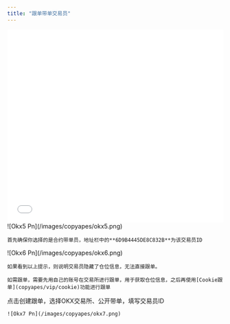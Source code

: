 ```yaml
---
title: "跟单带单交易员"
---
```


<iframe src="//player.bilibili.com/player.html?isOutside=true&aid=115096684662185&bvid=BV1dNekzUEYE&cid=31964137384&p=1&autoplay=0"
        scrolling="no" border="0" frameborder="no" framespacing="0" allowfullscreen="true" width="100%" height="450px"></iframe>

<Steps>
  <Step title="选择交易员">
    ![Okx5 Pn](/images/copyapes/okx5.png)

    首先确保你选择的是合约带单员，地址栏中的**6D9B4445DE8C832B**为该交易员ID
  </Step>
  <Step title="判断该交易员是否隐藏仓位">
    ![Okx6 Pn](/images/copyapes/okx6.png)

    如果看到以上提示，则说明交易员隐藏了仓位信息，无法直接跟单。

    如需跟单，需要先用自己的账号在交易所进行跟单，用于获取仓位信息，之后再使用[Cookie跟单](copyapes/vip/cookie)功能进行跟单
  </Step>
  <Step title="创建跟单任务">
    点击创建跟单，选择OKX交易所、公开带单，填写交易员ID

    ![Okx7 Pn](/images/copyapes/okx7.png)
  </Step>
</Steps>